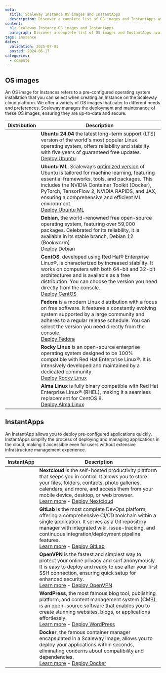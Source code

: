 ```yaml
---
meta:
  title: Scaleway Instance OS images and InstantApps
  description: Discover a complete list of OS images and InstantApps available for Scaleway Instances. Choose the perfect setup for your needs and optimize your virtual environment.
content:
  h1: Scaleway Instance OS images and InstantApps
  paragraph: Discover a complete list of OS images and InstantApps available for Scaleway Instances. Choose the perfect setup for your needs and optimize your virtual environment.
tags: instance
dates:
  validation: 2025-07-01
  posted: 2024-06-17
categories:
  - compute
---
```



## OS images

An OS image for Instances refers to a pre-configured operating system installation that you can select when creating an Instance on the Scaleway cloud platform. We offer a variety of OS images that cater to different needs and preferences.
Scaleway manages the deployment and maintenance of these OS images, ensuring they are up-to-date and secure.

| Distribution  | Description  |
|---|---|
| <Lightbox image={image} alt="Ubuntu" size="small" />   | **Ubuntu 24.04** the latest long-term support (LTS) version of the world's most popular Linux operating system, offers reliability and stability with five years of guaranteed free updates.<br />[Deploy Ubuntu](https://console.scaleway.com/instance/servers/create/?area=fr-par-1&imageKey=607b12c2-685d-45f7-905f-57bc23863834&offerName=PRO2-S&zone=fr-par-1) |
| <Lightbox image={image2} alt="Debian" size="small" />  | **Ubuntu ML**,  Scaleway’s [optimized version](/gpu/reference-content/docker-images/) of Ubuntu is tailored for machine learning, featuring essential frameworks, tools, and packages. This includes the NVIDIA Container Toolkit (Docker), PyTorch, TensorFlow 2, NVIDIA RAPIDS, and JAX, ensuring a comprehensive and efficient ML environment.<br />[Deploy Ubuntu ML](https://console.scaleway.com/instance/servers/create/?area=fr-par-2&imageKey=a6c68db3-5613-4b08-acaa-2c92d8baf26c&offerName=L40S-1-48G&zone=fr-par-2)  |
| <Lightbox image={image3} alt="Debian" size="small" />  | **Debian**, the world-renowned free open-source operating system, featuring over 59,000 packages. Celebrated for its reliability, it is available in its stable branch, Debian 12 (Bookworm).<br />[Deploy Debian](https://console.scaleway.com/instance/servers/create/?area=fr-par-1&imageKey=fd6931c1-5326-4f8d-8fdf-57867b2830e3&offerName=PRO2-S&zone=fr-par-1) |
| <Lightbox image={image4} alt="CentOS" size="small" />  | **CentOS**, developed using Red Hat® Enterprise Linux®, is characterized by increased stability. It works on computers with both 64-bit and 32-bit architectures and is available as a free distribution. You can choose the version you need directly from the console.<br/>[Deploy CentOS](https://console.scaleway.com/instance/servers/create/?area=fr-par-1&imageKey=cfb3fa01-6406-4be8-9e9d-29daee2582fa&offerName=PRO2-S) |
| <Lightbox image={image5} alt="Fedora" size="small" /> | **Fedora** is a modern Linux distribution with a focus on free software. It features a constantly evolving system supported by a large community and adheres to a regular release schedule. You can select the version you need directly from the console.<br/>[Deploy Fedora](https://console.scaleway.com/instance/servers/create/?area=fr-par-1&imageKey=186859f6-0152-45dd-9eb8-21fc5e8d774e&offerName=PRO2-S) |
| <Lightbox image={image6} alt="Rocky Linux" size="small" /> | **Rocky Linux** is an open-source enterprise operating system designed to be 100% compatible with Red Hat Enterprise Linux®. It is intensively developed and maintained by a dedicated community.<br />[Deploy Rocky Linux](https://console.scaleway.com/instance/servers/create/?area=fr-par-1&imageKey=1576bf6b-f640-47f2-9117-968419d0546e&offerName=PRO2-S) |
| <Lightbox image={image7} alt="Alma Linux" size="small" />  | **Alma Linux** is fully binary compatible with Red Hat Enterprise Linux® (RHEL), making it a seamless replacement for CentOS 8.<br />[Deploy Alma Linux](https://console.scaleway.com/instance/servers/create/?area=fr-par-1&imageKey=0d3a22da-c634-45d6-a7dd-aff402f88b0c&offerName=PRO2-S)  |

## InstantApps

An InstantApp allows you to deploy pre-configured applications quickly.
InstantApps simplify the process of deploying and managing applications in the cloud, making it accessible even for users without extensive infrastructure management experience.

| InstantApp  | Description  |
|---|---|
| <Lightbox image={image8} alt="Nextcloud" size="small" />   | **Nextcloud** is the self-hosted productivity platform that keeps you in control. It allows you to store your files, folders, contacts, photo galleries, calendars, and more, and access them from your mobile device, desktop, or web browser.<br />[Learn more](/tutorials/nextcloud-instantapp/) - [Deploy Nextcloud](https://console.scaleway.com/instance/servers/create/?area=fr-par-1&imageKey=7d4a7cb1-1fd5-4a64-920b-c79f47367254&offerName=PRO2-S&zone=fr-par-1) |
| <Lightbox image={image9} alt="GitLab" size="small" />  | **GitLab** is the most complete DevOps platform, offering a comprehensive CI/CD toolchain within a single application. It serves as a Git repository manager with integrated wiki, issue-tracking, and continuous integration/deployment pipeline features.<br />[Learn more](/tutorials/gitlab-instant-app/) - [Deploy GitLab](https://console.scaleway.com/instance/servers/create/?area=fr-par-1&imageKey=233074b9-e2ba-4e78-818e-dd4930ce6bee&offerName=PRO2-S)  |
| <Lightbox image={image10} alt="OpenVPN" size="small" />  | **OpenVPN** is the fastest and simplest way to protect your online privacy and surf anonymously. It is easy to deploy and ready to use after your first SSH connection, ensuring quick setup for enhanced security.<br />[Learn more](/tutorials/openvpn-instant-app/) - [Deploy OpenVPN](https://console.scaleway.com/instance/servers/create/?area=fr-par-1&imageKey=b6f4edc8-21e6-4aa2-8f52-1030cf6d4dd8&offerName=PRO2-S) |
| <Lightbox image={image11} alt="WordPress" size="small" />  | **WordPress**, the most famous blog tool, publishing platform, and content management system (CMS), is an open-source software that enables you to create stunning websites, blogs, or applications effortlessly.<br />[Learn more](/tutorials/wordpress-instantapp/) - [Deploy WordPress](https://console.scaleway.com/instance/servers/create/?area=fr-par-1&imageKey=215a50f9-0ba8-4e9c-a4e7-10caf50e3586&offerName=PRO2-S) |
| <Lightbox image={image12} alt="Docker" size="small" />  | **Docker**, the famous container manager encapsulated in a Scaleway image, allows you to deploy your applications within seconds, eliminating concerns about compatibility and dependencies.<br/>[Learn more](/tutorials/docker-instantapp/) - [Deploy Docker](https://console.scaleway.com/instance/servers/create/?area=fr-par-1&imageKey=c1b530d8-0ca0-45c4-80db-ba06608287b2&offerName=PRO2-S) |
